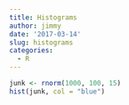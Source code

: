 ```yaml
---
title: Histograms
author: jimmy
date: '2017-03-14'
slug: histograms
categories:
  - R
---
```


```r
junk <- rnorm(1000, 100, 15)
hist(junk, col = "blue")
```

